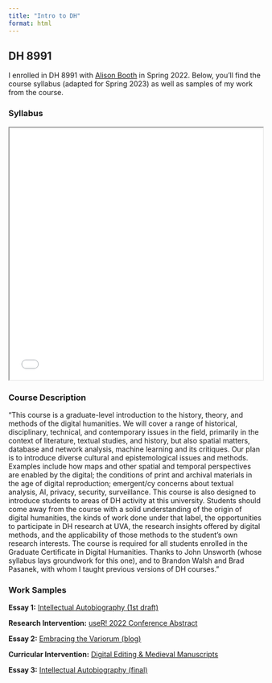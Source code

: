 ```yaml
---
title: "Intro to DH"
format: html
---
```

## DH 8991
I enrolled in DH 8991 with [Alison Booth](https://english.as.virginia.edu/people/alison-booth) in Spring 2022. Below, you'll find the course syllabus (adapted for Spring 2023) as well as samples of my work from the course.

### Syllabus
<div class="pdf-container">
  <iframe src="samples/DH_8991_Syllabus_SP23.pdf" width="100%" height="500px"></iframe>
</div>

### Course Description
"This course is a graduate-level introduction to the history, theory, and methods of the digital humanities.  We will cover a range of historical, disciplinary, technical, and contemporary issues in the field, primarily in the context of literature, textual studies, and history, but also spatial matters, database and network analysis, machine learning and its critiques. Our plan is to introduce diverse cultural and epistemological issues and methods. Examples include how maps and other spatial and temporal perspectives are enabled by the digital; the conditions of print and archival materials in the age of digital reproduction; emergent/cy concerns about textual analysis, AI, privacy, security, surveillance.  This course is also designed to introduce students to areas of DH activity at this university.  Students should come away from the course with a solid understanding of the origin of digital humanities, the kinds of work done under that label, the opportunities to participate in DH research at UVA, the research insights offered by digital methods, and the applicability of those methods to the student’s own research interests. The course is required for all students enrolled in the Graduate Certificate in Digital Humanities. Thanks to John Unsworth (whose syllabus lays groundwork for this one), and to Brandon Walsh and Brad Pasanek, with whom I taught previous versions of DH courses."

### Work Samples

**Essay 1:** [Intellectual Autobiography (1st draft)](samples/DH_8991_Lee_Essay1_Intellectual_Autobiography.pdf)

**Research Intervention:** [useR! 2022 Conference Abstract](samples/DH_8991_Lee_Research_Intervention.pdf)

**Essay 2:** [Embracing the Variorum (blog)](samples/DH_8991_Lee_Essay2_Blog.pdf) 

**Curricular Intervention:** [Digital Editing & Medieval Manuscripts](samples/DH_8991_Lee_Curricular_Intervention.pdf)

**Essay 3:** [Intellectual Autobiography (final)](samples/DH_8991_Lee_Essay3.pdf)
